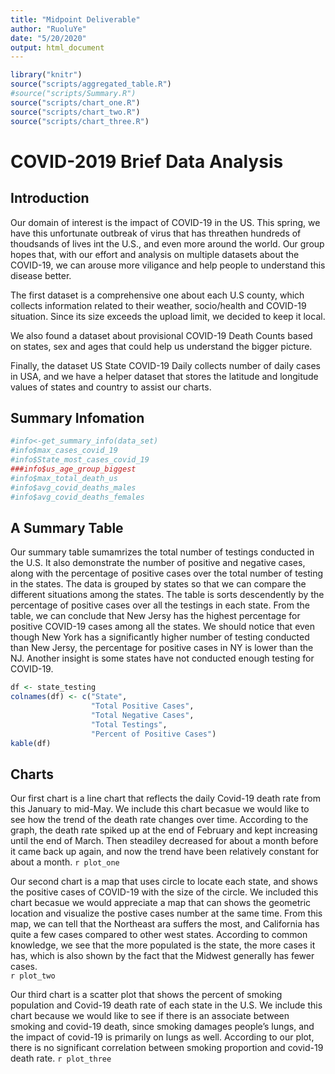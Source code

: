 ```yaml
---
title: "Midpoint Deliverable"
author: "RuoluYe"
date: "5/20/2020"
output: html_document
---
```


```r
library("knitr")
source("scripts/aggregated_table.R")
#source("scripts/Summary.R")
source("scripts/chart_one.R")
source("scripts/chart_two.R")
source("scripts/chart_three.R")
```

# COVID-2019 Brief Data Analysis

## Introduction
Our domain of interest is the impact of COVID-19 in the US. This spring, we have this unfortunate outbreak of virus that has threathen hundreds of thoudsands of lives int the U.S., and even more around the world. Our group hopes that, with our effort and analysis on multiple datasets about the COVID-19, we can arouse more  viligance and help people to understand this disease better.  

The first dataset is a comprehensive one about each U.S county, which collects information related to their weather, socio/health and COVID-19 situation. Since its size exceeds the upload limit, we decided to keep it local.

We also found a dataset about provisional COVID-19 Death Counts based on states, sex and ages that could help us understand the bigger picture.

Finally, the dataset US State COVID-19 Daily collects number of daily cases in USA, and we have a helper dataset that stores the latitude and longitude values of states and country to assist our charts. 


## Summary Infomation
```r
#info<-get_summary_info(data_set)
#info$max_cases_covid_19
#info$State_most_cases_covid_19
###info$us_age_group_biggest
#info$max_total_death_us
#info$avg_covid_deaths_males
#info$avg_covid_deaths_females
```


## A Summary Table
Our summary table sumamrizes the total number of testings conducted in the U.S. 
It also demonstrate the number of positive and negative cases, along with the percentage of positive cases over the total number of testing in the states. The data is grouped by states so that we can compare the different situations among the states.
The table is sorts descendently by the percentage of positive cases over all the testings in each state. 
From the table, we can conclude that New Jersy has the highest percentage for positive COVID-19 cases among all the states.
We should notice that even though New York has a significantly higher number of testing conducted than New Jersy, the percentage for positive cases in NY is lower than the NJ. Another insight is some states have not conducted enough testing for COVID-19.
```r
df <- state_testing
colnames(df) <- c("State",
                  "Total Positive Cases",
                  "Total Negative Cases",
                  "Total Testings",
                  "Percent of Positive Cases")
kable(df)
```

## Charts
Our first chart is a line chart that reflects the daily Covid-19 death rate from this January to mid-May. We include this chart becasue we would like to see how the trend of the death rate changes over time. According to the graph, the death rate spiked up at the end of February and kept increasing until the end of March. Then steadiley decreased for about a month before it came back up again, and now the trend have been relatively constant for about a month. 
`r plot_one`

Our second chart is a map that uses circle to locate each state, and shows the positive cases of COVID-19 with the size of the circle. We included this chart becasue we would appreciate a map that can shows the geometric location and visualize the postive cases number at the same time. From this map, we can tell that the Northeast ara suffers the most, and California has quite a few cases compared to other west states. According to common knowledge, we see that the more populated is the state, the more cases it has, which is also shown by the fact that the Midwest generally has fewer cases.  
`r plot_two`

Our third chart is a scatter plot that shows the percent of smoking population and Covid-19 death rate of each state in the U.S. We include this chart because we would like to see if there is an associate between smoking and covid-19 death, since smoking damages people's lungs, and the impact of covid-19 is primarily on lungs as well. According to our plot, there is no significant correlation between smoking proportion and covid-19 death rate. 
`r plot_three`